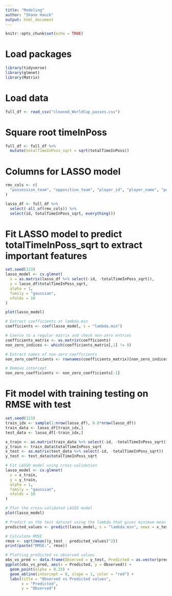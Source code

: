 ```yaml
---
title: "Modeling"
author: "Shane Hauck"
output: html_document
---
```


```r
knitr::opts_chunk$set(echo = TRUE)
```


# Load packages
```r
library(tidyverse)
library(glmnet)
library(Matrix)

```

# Load data
```r
full_df <- read_csv("cleaned_WorldCup_passes.csv")
```



# Square root timeInPoss
```r
full_df <- full_df %>%
  mutate(totalTimeInPoss_sqrt = sqrt(totalTimeInPoss))

```


# Columns for LASSO model
```r
rmv_cols <- c(
  "possession_team", "opposition_team", "player_id", "player_name", "position_id", "totalTimeInPoss"
)

lasso_df <- full_df %>%
  select(-all_of(rmv_cols)) %>% 
  select(id, totalTimeInPoss_sqrt, everything())

```

# Fit LASSO model to predict totalTimeInPoss_sqrt to extract important features
```r
set.seed(123)
lasso_model <- cv.glmnet(
  x = as.matrix(lasso_df %>% select(-id, -totalTimeInPoss_sqrt)),
  y = lasso_df$totalTimeInPoss_sqrt,
  alpha = 1,
  family = "gaussian",
  nfolds = 10
)

plot(lasso_model)

# Extract coefficients at lambda.min
coefficients <- coef(lasso_model, s = "lambda.min")

# Coerce to a regular matrix and check non-zero entries
coefficients_matrix <- as.matrix(coefficients)
non_zero_indices <- which(coefficients_matrix[,1] != 0)

# Extract names of non-zero coefficients
non_zero_coefficients <- rownames(coefficients_matrix)[non_zero_indices]

# Remove intercept
non_zero_coefficients <- non_zero_coefficients[-1]


```

# Fit model with training testing on RMSE with test
```r
set.seed(123)
train_idx <- sample(1:nrow(lasso_df), 0.8*nrow(lasso_df))
train_data <- lasso_df[train_idx,]
test_data <- lasso_df[-train_idx,]

x_train <- as.matrix(train_data %>% select(-id, -totalTimeInPoss_sqrt))
y_train <- train_data$totalTimeInPoss_sqrt
x_test <- as.matrix(test_data %>% select(-id, -totalTimeInPoss_sqrt))
y_test <- test_data$totalTimeInPoss_sqrt

# Fit LASSO model using cross-validation
lasso_model <- cv.glmnet(
  x = x_train,
  y = y_train,
  alpha = 1,
  family = "gaussian",
  nfolds = 10
)

# Plot the cross-validated LASSO model
plot(lasso_model)

# Predict on the test dataset using the lambda that gives minimum mean cross-validated error
predicted_values <- predict(lasso_model, s = "lambda.min", newx = x_test)

# Calculate RMSE
rmse <- sqrt(mean((y_test - predicted_values)^2))
print(paste("RMSE:", rmse))

# Plotting predicted vs observed values
obs_vs_pred <- data.frame(Observed = y_test, Predicted = as.vector(predicted_values))
ggplot(obs_vs_pred, aes(x = Predicted, y = Observed)) +
  geom_point(alpha = 0.25) +
  geom_abline(intercept = 0, slope = 1, color = "red") +
  labs(title = "Observed vs Predicted values",
       x = "Predicted",
       y = "Observed")

```






